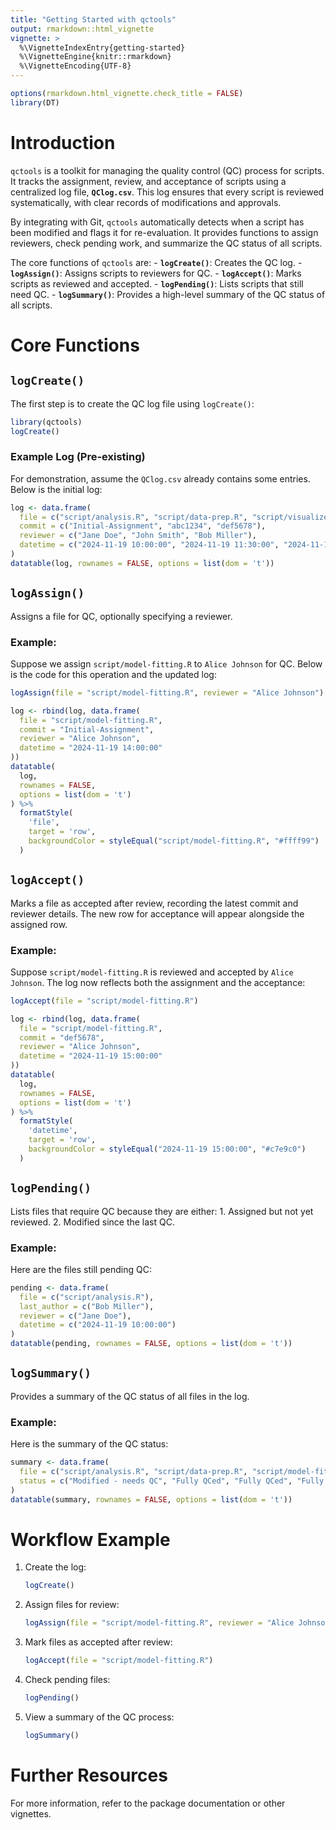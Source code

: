 ```yaml
---
title: "Getting Started with qctools"
output: rmarkdown::html_vignette
vignette: >
  %\VignetteIndexEntry{getting-started}
  %\VignetteEngine{knitr::rmarkdown}
  %\VignetteEncoding{UTF-8}
---
```


```r
options(rmarkdown.html_vignette.check_title = FALSE)
library(DT)
```

# Introduction

`qctools` is a toolkit for managing the quality control (QC) process for scripts. It tracks the assignment, review, and acceptance of scripts using a centralized log file, **`QClog.csv`**. This log ensures that every script is reviewed systematically, with clear records of modifications and approvals.

By integrating with Git, `qctools` automatically detects when a script has been modified and flags it for re-evaluation. It provides functions to assign reviewers, check pending work, and summarize the QC status of all scripts.

The core functions of `qctools` are:
- **`logCreate()`**: Creates the QC log.
- **`logAssign()`**: Assigns scripts to reviewers for QC.
- **`logAccept()`**: Marks scripts as reviewed and accepted.
- **`logPending()`**: Lists scripts that still need QC.
- **`logSummary()`**: Provides a high-level summary of the QC status of all scripts.

# Core Functions

## `logCreate()`
The first step is to create the QC log file using `logCreate()`:

```r
library(qctools)
logCreate()
```

### Example Log (Pre-existing)
For demonstration, assume the `QClog.csv` already contains some entries. Below is the initial log:

```r
log <- data.frame(
  file = c("script/analysis.R", "script/data-prep.R", "script/visualize.R"),
  commit = c("Initial-Assignment", "abc1234", "def5678"),
  reviewer = c("Jane Doe", "John Smith", "Bob Miller"),
  datetime = c("2024-11-19 10:00:00", "2024-11-19 11:30:00", "2024-11-19 13:00:00")
)
datatable(log, rownames = FALSE, options = list(dom = 't'))
```

## `logAssign()`
Assigns a file for QC, optionally specifying a reviewer.

### Example:
Suppose we assign `script/model-fitting.R` to `Alice Johnson` for QC. Below is the code for this operation and the updated log:

```r
logAssign(file = "script/model-fitting.R", reviewer = "Alice Johnson")
```

```r
log <- rbind(log, data.frame(
  file = "script/model-fitting.R",
  commit = "Initial-Assignment",
  reviewer = "Alice Johnson",
  datetime = "2024-11-19 14:00:00"
))
datatable(
  log,
  rownames = FALSE,
  options = list(dom = 't')
) %>%
  formatStyle(
    'file',
    target = 'row',
    backgroundColor = styleEqual("script/model-fitting.R", "#ffff99")
  )
```

## `logAccept()`
Marks a file as accepted after review, recording the latest commit and reviewer details. The new row for acceptance will appear alongside the assigned row.

### Example:
Suppose `script/model-fitting.R` is reviewed and accepted by `Alice Johnson`. The log now reflects both the assignment and the acceptance:

```r
logAccept(file = "script/model-fitting.R")
```

```r
log <- rbind(log, data.frame(
  file = "script/model-fitting.R",
  commit = "def5678",
  reviewer = "Alice Johnson",
  datetime = "2024-11-19 15:00:00"
))
datatable(
  log,
  rownames = FALSE,
  options = list(dom = 't')
) %>%
  formatStyle(
    'datetime',
    target = 'row',
    backgroundColor = styleEqual("2024-11-19 15:00:00", "#c7e9c0")
  )
```

## `logPending()`
Lists files that require QC because they are either:
1. Assigned but not yet reviewed.
2. Modified since the last QC.

### Example:
Here are the files still pending QC:

```r
pending <- data.frame(
  file = c("script/analysis.R"),
  last_author = c("Bob Miller"),
  reviewer = c("Jane Doe"),
  datetime = c("2024-11-19 10:00:00")
)
datatable(pending, rownames = FALSE, options = list(dom = 't'))
```

## `logSummary()`
Provides a summary of the QC status of all files in the log.

### Example:
Here is the summary of the QC status:

```r
summary <- data.frame(
  file = c("script/analysis.R", "script/data-prep.R", "script/model-fitting.R", "script/visualize.R"),
  status = c("Modified - needs QC", "Fully QCed", "Fully QCed", "Fully QCed")
)
datatable(summary, rownames = FALSE, options = list(dom = 't'))
```

# Workflow Example

1. Create the log:
   ```r
   logCreate()
   ```

2. Assign files for review:
   ```r
   logAssign(file = "script/model-fitting.R", reviewer = "Alice Johnson")
   ```

3. Mark files as accepted after review:
   ```r
   logAccept(file = "script/model-fitting.R")
   ```

4. Check pending files:
   ```r
   logPending()
   ```

5. View a summary of the QC process:
   ```r
   logSummary()
   ```

# Further Resources

For more information, refer to the package documentation or other vignettes.
